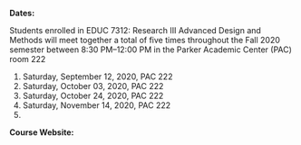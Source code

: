 **Dates:** 

Students enrolled in EDUC 7312: Research III Advanced Design and Methods will meet together a total of five times throughout the Fall 2020 semester between 8:30 PM--12:00 PM in the Parker Academic Center (PAC) room 222
  
  1. Saturday, September 12, 2020, PAC 222
  2. Saturday, October 03, 2020, PAC 222
  3. Saturday, October 24, 2020, PAC 222
  4. Saturday, November 14, 2020, PAC 222
  5. \color{purple}{\bf{Saturday, December 05, 2020 (written qualifying exam), PAC TBD}}

<!-- LOCATION -->
<!-- **Location:** PAC 222 & 224   -->
**Course Website:** \texttt{\href{https://mycourses.umhb.edu/courses/23599}{myCourses}}
